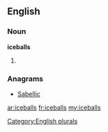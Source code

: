 ==English==

===Noun===
'''iceballs'''

# {{plural of|[[iceball]]}}

===Anagrams===
* [[Sabellic#English|Sabellic]]

[[Category:English plurals]]

[[ar:iceballs]]
[[fr:iceballs]]
[[my:iceballs]]